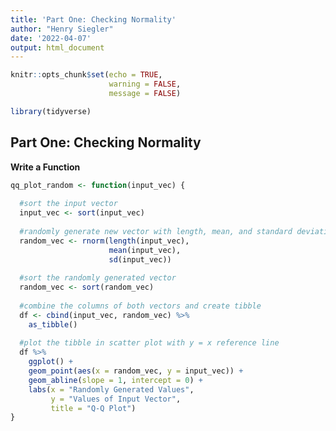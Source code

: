 ```yaml
---
title: 'Part One: Checking Normality'
author: "Henry Siegler"
date: '2022-04-07'
output: html_document
---
```


```r
knitr::opts_chunk$set(echo = TRUE,
                      warning = FALSE, 
                      message = FALSE)
```

```r
library(tidyverse)
```

## Part One: Checking Normality

__Write a Function__

```r
qq_plot_random <- function(input_vec) { 
  
  #sort the input vector
  input_vec <- sort(input_vec)
  
  #randomly generate new vector with length, mean, and standard deviation of the input vector
  random_vec <- rnorm(length(input_vec), 
                      mean(input_vec), 
                      sd(input_vec))
  
  #sort the randomly generated vector
  random_vec <- sort(random_vec)
  
  #combine the columns of both vectors and create tibble
  df <- cbind(input_vec, random_vec) %>% 
    as_tibble()
  
  #plot the tibble in scatter plot with y = x reference line
  df %>% 
    ggplot() + 
    geom_point(aes(x = random_vec, y = input_vec)) + 
    geom_abline(slope = 1, intercept = 0) + 
    labs(x = "Randomly Generated Values",
         y = "Values of Input Vector", 
         title = "Q-Q Plot")
}
```